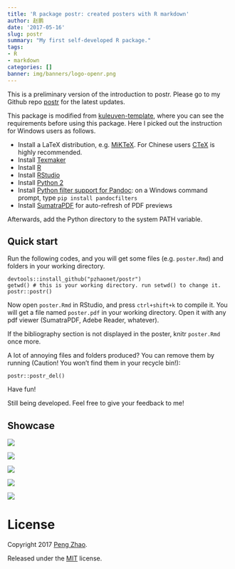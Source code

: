 ```yaml
---
title: 'R package postr: created posters with R markdown'
author: 赵鹏
date: '2017-05-16'
slug: postr
summary: "My first self-developed R package."
tags:
- R
- markdown
categories: []
banner: img/banners/logo-openr.png
---
```


This is a preliminary version of the introduction to postr. Please go to my Github repo [postr](https://github.com/pzhaonet/postr) for the latest updates. 

<!--more-->

This package is modified from [kuleuven-template](https://github.com/exporl/kuleuven-templates), where you can see the requirements before using this package. Here I picked out the instruction for Windows users as follows.

- Install a LaTeX distribution, e.g. [MiKTeX](http://miktex.org/download). For Chinese users [CTeX](http://www.ctex.org/CTeXDownload) is highly recommended.
- Install [Texmaker](http://www.xm1math.net/texmaker/download.html)
- Install [R](https://cran.r-project.org/bin/windows/base/)
- Install [RStudio](https://www.rstudio.com/)
- Install [Python 2](https://www.python.org/downloads/windows/)
- Install [Python filter support for Pandoc](https://pypi.python.org/pypi/pandocfilters):
  on a Windows command prompt, type `pip install pandocfilters`
- Install [SumatraPDF](http://www.sumatrapdfreader.org/download-free-pdf-viewer.html) for auto-refresh of PDF previews

Afterwards, add the Python directory to the system PATH variable.

## Quick start

Run the following codes, and you will get some files (e.g. `poster.Rmd`) and folders in your working directory.

```
devtools::install_github("pzhaonet/postr")
getwd() # this is your working directory. run setwd() to change it.
postr::postr()
```

Now open `poster.Rmd` in RStudio, and press `ctrl+shift+k` to compile it. You will get a file named `poster.pdf` in your working directory. Open it with any pdf viewer (SumatraPDF, Adebe Reader, whatever).

If the bibliography section is not displayed in the poster, knitr `poster.Rmd` once more.

A lot of annoying files and folders produced? You can remove them by running (Caution! You won't find them in your recycle bin!):

```
postr::postr_del()
```

Have fun!

Still being developed.  Feel free to give your feedback to me!

## Showcase

![](https://raw.githubusercontent.com/pzhaonet/bookdown-plus/master/showcase/bookdown+poster_ocean.jpg)

![](https://raw.githubusercontent.com/pzhaonet/bookdown-plus/master/showcase/bookdown+poster_eco.jpg)

![](https://raw.githubusercontent.com/pzhaonet/bookdown-plus/master/showcase/bookdown+poster_rose.jpg)

![](https://raw.githubusercontent.com/pzhaonet/bookdown-plus/master/showcase/bookdown+poster_night.jpg)

![](https://raw.githubusercontent.com/pzhaonet/bookdown-plus/master/showcase/bookdown+poster_ice.jpg)

# License

Copyright 2017 [Peng Zhao](http://pzhao.org).

Released under the [MIT](https://github.com/pzhaonet/bookdown-plus/blob/master/LICENSE.md) license.

